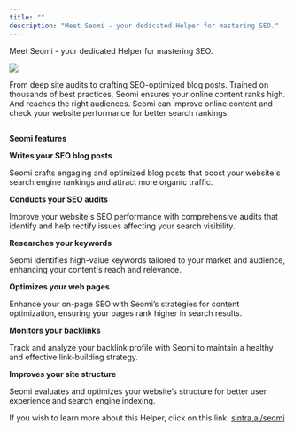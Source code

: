 ```yaml
---
title: ""
description: "Meet Seomi - your dedicated Helper for mastering SEO."
---
```


Meet Seomi - your dedicated Helper for mastering SEO. 

![](https://downloads.intercomcdn.com/i/o/1114410477/fdbc65b70a474ca69194337e/image.png?expires=1754573400&signature=58c768c275cea9204fddb3c24719f17a9b0a37d6757c9a785c99faa8e5879b1e&req=dSEmEs1%2FnYVYXvMW1HO4zTjDrFBiNH2jPXZskoku1YsmnWMiimeEGUE40fTd%0AuTAi%0A)

From deep site audits to crafting SEO-optimized blog posts. Trained on thousands of best practices, Seomi ensures your online content ranks high. And reaches the right audiences. Seomi can improve online content and check your website performance for better search rankings.

##   
**Seomi features**

**Writes your SEO blog posts**

Seomi crafts engaging and optimized blog posts that boost your website's search engine rankings and attract more organic traffic.

**Conducts your SEO audits**

Improve your website's SEO performance with comprehensive audits that identify and help rectify issues affecting your search visibility.

**Researches your keywords**

Seomi identifies high-value keywords tailored to your market and audience, enhancing your content's reach and relevance.

**Optimizes your web pages**

Enhance your on-page SEO with Seomi’s strategies for content optimization, ensuring your pages rank higher in search results.

**Monitors your backlinks**

Track and analyze your backlink profile with Seomi to maintain a healthy and effective link-building strategy.

**Improves your site structure**

Seomi evaluates and optimizes your website’s structure for better user experience and search engine indexing.

If you wish to learn more about this Helper, click on this link: [sintra.ai/seomi](https://sintra.ai/seomi)